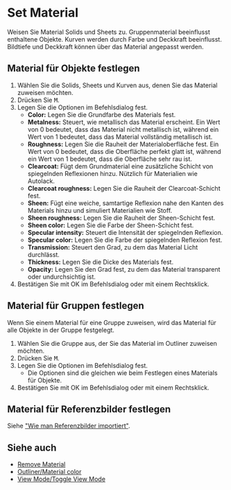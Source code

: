 
# Set Material

<Reference shortcut="M" command="Set Material" button="" />

Weisen Sie Material Solids und Sheets zu. Gruppenmaterial beeinflusst enthaltene Objekte. Kurven werden durch Farbe und Deckkraft beeinflusst. Bildtiefe und Deckkraft können über das Material angepasst werden.

## Material für Objekte festlegen

1. Wählen Sie die Solids, Sheets und Kurven aus, denen Sie das Material zuweisen möchten.
2. Drücken Sie <kbd>M</kbd>.
3. Legen Sie die Optionen im Befehlsdialog fest.
    - **Color:** Legen Sie die Grundfarbe des Materials fest.
    - **Metalness:** Steuert, wie metallisch das Material erscheint. Ein Wert von 0 bedeutet, dass das Material nicht metallisch ist, während ein Wert von 1 bedeutet, dass das Material vollständig metallisch ist.
    - **Roughness:** Legen Sie die Rauheit der Materialoberfläche fest. Ein Wert von 0 bedeutet, dass die Oberfläche perfekt glatt ist, während ein Wert von 1 bedeutet, dass die Oberfläche sehr rau ist.
    - **Clearcoat:** Fügt dem Grundmaterial eine zusätzliche Schicht von spiegelnden Reflexionen hinzu. Nützlich für Materialien wie Autolack.
    - **Clearcoat roughness:** Legen Sie die Rauheit der Clearcoat-Schicht fest.
    - **Sheen:** Fügt eine weiche, samtartige Reflexion nahe den Kanten des Materials hinzu und simuliert Materialien wie Stoff.
    - **Sheen roughness:** Legen Sie die Rauheit der Sheen-Schicht fest.
    - **Sheen color:** Legen Sie die Farbe der Sheen-Schicht fest.
    - **Specular intensity:** Steuert die Intensität der spiegelnden Reflexion.
    - **Specular color:** Legen Sie die Farbe der spiegelnden Reflexion fest.
    - **Transmission:** Steuert den Grad, zu dem das Material Licht durchlässt.
    - **Thickness:** Legen Sie die Dicke des Materials fest.
    - **Opacity:** Legen Sie den Grad fest, zu dem das Material transparent oder undurchsichtig ist.
4. Bestätigen Sie mit OK im Befehlsdialog oder mit einem Rechtsklick.

## Material für Gruppen festlegen

Wenn Sie einem Material für eine Gruppe zuweisen, wird das Material für alle Objekte in der Gruppe festgelegt.

1. Wählen Sie die Gruppe aus, der Sie das Material im Outliner zuweisen möchten.
2. Drücken Sie <kbd>M</kbd>.
3. Legen Sie die Optionen im Befehlsdialog fest.
    - Die Optionen sind die gleichen wie beim Festlegen eines Materials für Objekte.
4. Bestätigen Sie mit OK im Befehlsdialog oder mit einem Rechtsklick.

## Material für Referenzbilder festlegen

Siehe ["Wie man Referenzbilder importiert"](../start/importing-reference-images).

## Siehe auch
- [Remove Material](./remove-material)
- [Outliner/Material color](../plasticity-essentials/outliner#material-color)
- [View Mode/Toggle View Mode](../plasticity-essentials/view-mode#toggle-view-mode)
